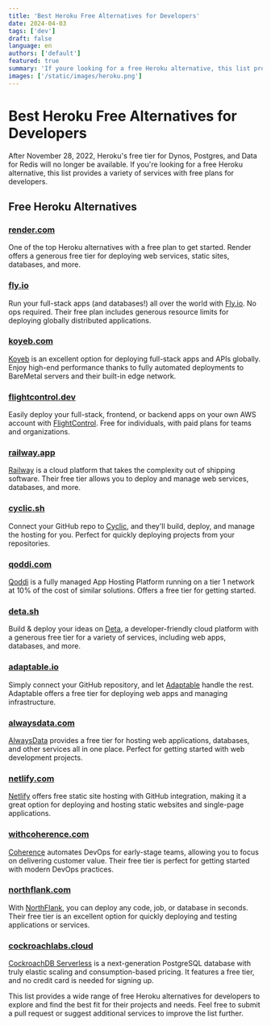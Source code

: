 ```yaml
---
title: 'Best Heroku Free Alternatives for Developers'
date: 2024-04-03
tags: ['dev']
draft: false
language: en
authors: ['default']
featured: true
summary: 'If youre looking for a free Heroku alternative, this list provides a variety of services with free plans for developers.'
images: ['/static/images/heroku.png']
---
```


# Best Heroku Free Alternatives for Developers

After November 28, 2022, Heroku's free tier for Dynos, Postgres, and Data for Redis will no longer be available. If you're looking for a free Heroku alternative, this list provides a variety of services with free plans for developers.

## Free Heroku Alternatives

### [render.com](https://render.com/)

One of the top Heroku alternatives with a free plan to get started. Render offers a generous free tier for deploying web services, static sites, databases, and more.

### [fly.io](https://fly.io/)

Run your full-stack apps (and databases!) all over the world with [Fly.io](https://fly.io/). No ops required. Their free plan includes generous resource limits for deploying globally distributed applications.

### [koyeb.com](https://www.koyeb.com)

[Koyeb](https://www.koyeb.com) is an excellent option for deploying full-stack apps and APIs globally. Enjoy high-end performance thanks to fully automated deployments to BareMetal servers and their built-in edge network.

### [flightcontrol.dev](https://www.flightcontrol.dev?ref=heroku-free-alternatives)

Easily deploy your full-stack, frontend, or backend apps on your own AWS account with [FlightControl](https://www.flightcontrol.dev?ref=heroku-free-alternatives). Free for individuals, with paid plans for teams and organizations.

### [railway.app](https://railway.app/)

[Railway](https://railway.app/) is a cloud platform that takes the complexity out of shipping software. Their free tier allows you to deploy and manage web services, databases, and more.

### [cyclic.sh](https://www.cyclic.sh/)

Connect your GitHub repo to [Cyclic](https://www.cyclic.sh/), and they'll build, deploy, and manage the hosting for you. Perfect for quickly deploying projects from your repositories.

### [qoddi.com](https://qoddi.com/)

[Qoddi](https://qoddi.com/) is a fully managed App Hosting Platform running on a tier 1 network at 10% of the cost of similar solutions. Offers a free tier for getting started.

### [deta.sh](https://www.deta.sh/)

Build & deploy your ideas on [Deta](https://www.deta.sh/), a developer-friendly cloud platform with a generous free tier for a variety of services, including web apps, databases, and more.

### [adaptable.io](https://adaptable.io/)

Simply connect your GitHub repository, and let [Adaptable](https://adaptable.io/) handle the rest. Adaptable offers a free tier for deploying web apps and managing infrastructure.

### [alwaysdata.com](https://www.alwaysdata.com/en/)

[AlwaysData](https://www.alwaysdata.com/en/) provides a free tier for hosting web applications, databases, and other services all in one place. Perfect for getting started with web development projects.

### [netlify.com](https://www.netlify.com/)

[Netlify](https://www.netlify.com/) offers free static site hosting with GitHub integration, making it a great option for deploying and hosting static websites and single-page applications.

### [withcoherence.com](https://www.withcoherence.com/)

[Coherence](https://www.withcoherence.com/) automates DevOps for early-stage teams, allowing you to focus on delivering customer value. Their free tier is perfect for getting started with modern DevOps practices.

### [northflank.com](https://www.northflank.com/)

With [NorthFlank](https://www.northflank.com/), you can deploy any code, job, or database in seconds. Their free tier is an excellent option for quickly deploying and testing applications or services.

### [cockroachlabs.cloud](https://cockroachlabs.cloud/)

[CockroachDB Serverless](https://cockroachlabs.cloud/) is a next-generation PostgreSQL database with truly elastic scaling and consumption-based pricing. It features a free tier, and no credit card is needed for signing up.

This list provides a wide range of free Heroku alternatives for developers to explore and find the best fit for their projects and needs. Feel free to submit a pull request or suggest additional services to improve the list further.
